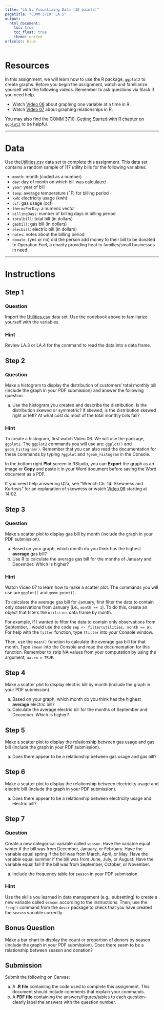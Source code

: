 ```yaml
---
title: "LA.5: Visualizing Data (10 points)"
pagetitle: "COMM 3710: LA.5"
output:
  html_document:
    toc: true
    toc_float: true
    theme: united
urlcolor: blue
---
```


# Resources{#resources}
In this assignment, we will learn how to use the R package, `ggplot2` to create
graphs. Before you begin the assignment, watch and familiarize yourself with
the following videos. Remember to ask questions via Slack if you need help.

- Watch [Video 06](https://youtu.be/mwLyXHfCPdE) about graphing one variable at
a time in R. 
- Watch [Video 07](https://youtu.be/IZoCbCQRmUE) about graphing relationships
in R.

You may also find the [COMM 3710: Getting Started with R chapter on `ggplot2`](https://sarakyeo.github.io/COMM-3710-bookdown/docs/ggplot2.html) to 
be helpful.

---

# Data
Use the[Utilities.csv](https://utah.instructure.com/files/108105204/download?download_frd=1)
data set to complete this assignment. This data set contains a random sample of
117 utility bills for the following variables:

* `month`: month (coded as a number)
*	`day`: day of month on which bill was calculated
*	`year`: year of bill
*	`temp`: average temperature ($^{\circ}$F) for billing period
*	`kwh`: electricity usage (kwh)
*	`ccf`: gas usage (ccf)
*	`thermsPerDay`: a numeric vector
*	`billingDays`: number of billing days in billing period
*	`totalbill`: total bill (in dollars)
*	`gasbill`: gas bill (in dollars)
*	`elecbill`: electric bill (in dollars)
*	`notes`: notes about the billing period
*	`donate`: (yes or no) did the person add money to their bill to be donated to
Operation Fuel, a charity providing heat to families/small businesses in need

---

# Instructions

## Step 1 {.tabset .tabset-fade .tabset-pills}
### Question
Import the [Utilities.csv](https://utah.instructure.com/files/108105204/download?download_frd=1)
data set. Use the codebook above to familiarize yourself with the variables.

### Hint
Review LA.3 or LA.4 for the command to read the data into a data frame.


## Step 2 {.tabset .tabset-fade .tabset-pills}
### Question
Make a histogram to display the distribution of customers' total monthly bill
(include the graph in your PDF submission) and answer the following question.

a. Use the histogram you created and describe the distribution. Is the
distribution skewed or symmetric? If skewed, is the distribution skewed right
or left? At what cost do most of the total monthly bills fall?

### Hint
To create a histogram, first watch Video 06. We will use the package,
`ggplot2`. The `ggplot2` commands you will use are: `ggplot()` and
`geom_histogram()`. Remember that you can also read the documentation for these
commands by typing `?ggplot` and `?geom_histogram` in the Console.
      
In the bottom right **Plot** screen in RStudio, you can **Export** the graph as
an image or **Copy** and paste it in your Word document before saving the Word
document as a PDF.

If you need help answering Q2a, see "Wrench Ch. 14: Skewness and Kurtosis" for
an explanation of skewness or watch [Video 06](https://youtu.be/mwLyXHfCPdE)
starting at 14:02.

## Step 3 {.tabset .tabset-fade .tabset-pills}
### Question
Make a scatter plot to display gas bill by month (include the graph in your PDF
submission).

a. Based on your graph, which month do you think has the highest **average**
gas bill?
b. Use R to calculate the average gas bill for the months of January and
December. Which is higher?

### Hint
Watch Video 07 to learn how to make a scatter plot. The commands you will use
are `ggplot()` and `geom_point()`.

To calculate the average gas bill for January, first filter the data to contain
only observations from January (i.e., `month == 1`). To do this, create an
object that filters the `utilities` data frame by month.
 
For example, if I wanted to filter the data to contain only observations from
September, I would use the code:`sep <- filter(utilities, month == 9)`. For
help with the `filter` function, type `?filter` into your Console window.
      
Then, use the `mean()` function to calculate the average gas bill for that
month. Type `?mean` into the Console and read the documentation for this
function. Remember to strip NA values from your computation by using the
argument, `na.rm = TRUE`.

## Step 4
Make a scatter plot to display electric bill by month (include the graph in
your PDF submission).

a. Based on your graph, which month do you think has the highest **average**
electric bill?
b. Calculate the average electric bill for the months of September and
December. Which is higher?

## Step 5
Make a scatter plot to display the relationship between gas usage and gas bill
(include the graph in your PDF submission). 

a. Does there appear to be a relationship between gas usage and gas bill?

## Step 6
Make a scatter plot to display the relationship between electricity usage and
electric bill (include the graph in your PDF submission).

a. Does there appear to be a relationship between electricity usage and
electric bill? 

## Step 7 {.tabset .tabset-fade .tabset-pills}
### Question
Create a new categorical variable called `season`. Have the variable equal
winter if the bill was from December, January, or February. Have the variable
equal spring if the bill was from March, April, or May. Have the variable equal
summer if the bill was from June, July, or August. Have the variable equal fall
if the bill was from September, October, or November.

a. Include the frequency table for `season` in your PDF submission.
    
### Hint
Use the skills you learned in data management (e.g., subsetting) to create a
new variable called `season` according to the instructions. Then, use the
`freq()` command from the `descr` package to check that you have created the
`season` variable correctly.

## Bonus Question
Make a bar chart to display the count or proportion of donors by season
(include the graph in your PDF submission). Does there seem to be a
relationship between season and donation?

## Submission
Submit the following on Canvas:

a. A **.R file** containing the code used to complete this assignment. This
document should include comments that explain your commands.
b. A **PDF file** containing the answers/figures/tables to each
question--clearly label the answers with the question number.
